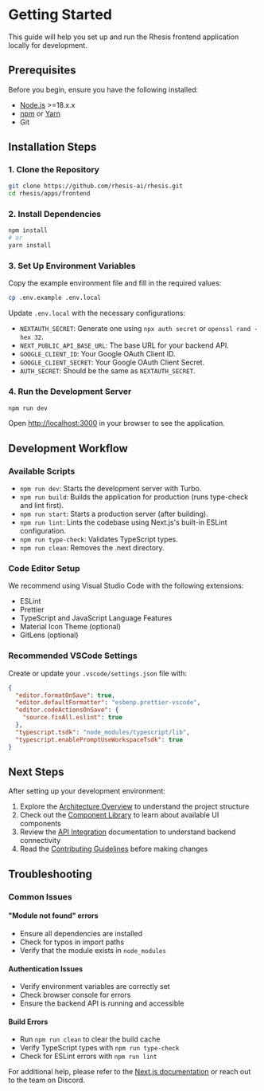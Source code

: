 # Getting Started

This guide will help you set up and run the Rhesis frontend application locally for development.

## Prerequisites

Before you begin, ensure you have the following installed:

* [Node.js](https://nodejs.org/) >=18.x.x
* [npm](https://www.npmjs.com/) or [Yarn](https://yarnpkg.com/)
* Git

## Installation Steps

### 1. Clone the Repository

```bash
git clone https://github.com/rhesis-ai/rhesis.git
cd rhesis/apps/frontend
```

### 2. Install Dependencies

```bash
npm install
# or
yarn install
```

### 3. Set Up Environment Variables

Copy the example environment file and fill in the required values:

```bash
cp .env.example .env.local
```

Update `.env.local` with the necessary configurations:

* `NEXTAUTH_SECRET`: Generate one using `npx auth secret` or `openssl rand -hex 32`.
* `NEXT_PUBLIC_API_BASE_URL`: The base URL for your backend API.
* `GOOGLE_CLIENT_ID`: Your Google OAuth Client ID.
* `GOOGLE_CLIENT_SECRET`: Your Google OAuth Client Secret.
* `AUTH_SECRET`: Should be the same as `NEXTAUTH_SECRET`.

### 4. Run the Development Server

```bash
npm run dev
```

Open [http://localhost:3000](http://localhost:3000) in your browser to see the application.

## Development Workflow

### Available Scripts

* `npm run dev`: Starts the development server with Turbo.
* `npm run build`: Builds the application for production (runs type-check and lint first).
* `npm run start`: Starts a production server (after building).
* `npm run lint`: Lints the codebase using Next.js's built-in ESLint configuration.
* `npm run type-check`: Validates TypeScript types.
* `npm run clean`: Removes the .next directory.

### Code Editor Setup

We recommend using Visual Studio Code with the following extensions:

* ESLint
* Prettier
* TypeScript and JavaScript Language Features
* Material Icon Theme (optional)
* GitLens (optional)

### Recommended VSCode Settings

Create or update your `.vscode/settings.json` file with:

```json
{
  "editor.formatOnSave": true,
  "editor.defaultFormatter": "esbenp.prettier-vscode",
  "editor.codeActionsOnSave": {
    "source.fixAll.eslint": true
  },
  "typescript.tsdk": "node_modules/typescript/lib",
  "typescript.enablePromptUseWorkspaceTsdk": true
}
```

## Next Steps

After setting up your development environment:

1. Explore the [Architecture Overview](./architecture.md) to understand the project structure
2. Check out the [Component Library](./components.md) to learn about available UI components
3. Review the [API Integration](./api-integration.md) documentation to understand backend connectivity
4. Read the [Contributing Guidelines](./contributing.md) before making changes

## Troubleshooting

### Common Issues

#### "Module not found" errors
- Ensure all dependencies are installed
- Check for typos in import paths
- Verify that the module exists in `node_modules`

#### Authentication Issues
- Verify environment variables are correctly set
- Check browser console for errors
- Ensure the backend API is running and accessible

#### Build Errors
- Run `npm run clean` to clear the build cache
- Verify TypeScript types with `npm run type-check`
- Check for ESLint errors with `npm run lint`

For additional help, please refer to the [Next.js documentation](https://nextjs.org/docs) or reach out to the team on Discord.
